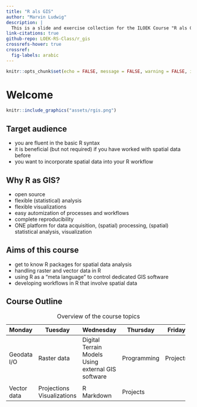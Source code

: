```yaml
---
title: "R als GIS"
author: "Marvin Ludwig"
description: |
  This is a slide and exercise collection for the ILOEK Course "R als GIS".
link-citations: true
github-repo: LOEK-RS-Class/r_gis
crossrefs-hover: true
crossref: 
  fig-labels: arabic
---
```




```r
knitr::opts_chunk$set(echo = FALSE, message = FALSE, warning = FALSE, include = FALSE)
```



# Welcome {.unnumbered}

```r
knitr::include_graphics("assets/rgis.png")
```

## Target audience

- you are fluent in the basic R syntax
- it is beneficial (but not required) if you have worked with spatial data before
- you want to incorporate spatial data into your R workflow


## Why R as GIS?

- open source
- flexible (statistical) analysis
- flexible visualizations
- easy automization of processes and workflows
- complete reproducibility
- ONE platform for data acquisition, (spatial) processing, (spatial) statistical analysis, visualization



## Aims of this course

-   get to know R packages for spatial data analysis
-   handling raster and vector data in R
-   using R as a "meta language" to control dedicated GIS software
-   developing workflows in R that involve spatial data

## Course Outline

+-------------+----------------+-----------------------------+-------------+-----------+
| Monday      | Tuesday        | Wednesday                   | Thursday    | Friday    |
+=============+================+=============================+=============+===========+
| Geodata I/O | Raster data    | Digital Terrain Models\     | Programming | Projects  |
|             |                | Using external GIS software |             |           |
+-------------+----------------+-----------------------------+-------------+-----------+
|             |                |                             |             |           |
+-------------+----------------+-----------------------------+-------------+-----------+
| Vector data | Projections\   | R Markdown                  | Projects    |           |
|             | Visualizations |                             |             |           |
+-------------+----------------+-----------------------------+-------------+-----------+

: Overview of the course topics
